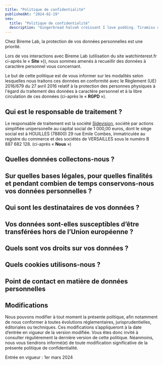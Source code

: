 ```yaml
---
title: "Politique de confidentialité"
publishedAt: "2024-02-19"
seo:
  title: "Politique de confidentialité"
  description: "Gingerbread halvah croissant I love pudding. Tiramisu chocolate cake topping bonbon I love ice cream. Jelly beans sugar plum pie jelly beans fruitcake liquorice. Marshmallow oat cake sugar plum cake shortbread candy canes sweet tiramisu tart."
---
```


Chez Bireme Lab, la protection de vos données personnelles est une priorité.

Lors de vos interactions avec Bireme Lab (utilisation du site watchinterest.fr ci-après le « **Site** »)), nous sommes amenés à recueillir des données à caractère personnel vous concernant.

Le but de cette politique est de vous informer sur les modalités selon lesquelles nous traitons ces données en conformité avec le Règlement (UE) 2016/679 du 27 avril 2016 relatif à la protection des personnes physiques à l'égard du traitement des données à caractère personnel et à la libre circulation de ces données (ci-après le « **RGPD** »).

## Qui est le responsable de traitement ?

Le responsable de traitement est la société [Sidevision](https://www.societe.com/societe/sidevision-887682128.html), société par actions simplifiée unipersonelle au capital social de 1 000,00 euros, dont le siège social est à HOUILLES (78800) 29 rue Emile Combes, immatriculée au registre du commerce et des sociétés de VERSAILLES sous le numéro B 887 682 128. (ci-après « **Nous** »)

## Quelles données collectons-nous ?

## Sur quelles bases légales, pour quelles finalités et pendant combien de temps conservons-nous vos données personnelles ?

## Qui sont les destinataires de vos données ?

## Vos données sont-elles susceptibles d’être transférées hors de l’Union européenne ?

## Quels sont vos droits sur vos données ?

## Quels cookies utilisons-nous ?

## Point de contact en matière de données personnelles

## Modifications

Nous pouvons modifier à tout moment la présente politique, afin notamment de nous conformer à toutes évolutions réglementaires, jurisprudentielles, éditoriales ou techniques. Ces modifications s’appliqueront à la date d’entrée en vigueur de la version modifiée. Vous êtes donc invité à consulter régulièrement la dernière version de cette politique. Néanmoins, nous vous tiendrons informé(e) de toute modification significative de la présente politique de confidentialité.

Entrée en vigueur : 1er mars 2024
